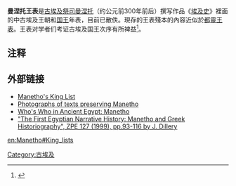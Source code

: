 '''曼涅托王表'''是[[古埃及|古埃及]][[祭司|祭司]][[曼涅托|曼涅托]]（约公元前300年前后）撰写作品《[[埃及史|埃及史]]》裡面的中古埃及王朝和[[国王|国王]]年表，目前已散佚。現存的王表殘本的內容近似於[[都靈王表|都靈王表]]。王表对学者们考证古埃及国王次序有所裨益<ref>{{Cite web |url=http://www.phouka.com/pharaoh/egypt/history/KLManetho.html |title=Manetho's King List |accessdate=2012-03-21 |archive-date=2013-06-27 |archive-url=https://www.webcitation.org/6HgF7gQEt?url=http://www.phouka.com/tr/egypt//history/KLManetho.html |dead-url=no }}</ref>。

==注释==
{{reflist}}

==外部链接==
*[http://www.phouka.com/pharaoh/egypt/history/KLManetho.html Manetho's King List] {{WebCite|url=https://www.webcitation.org/6HgF7gQEt?url=http://www.phouka.com/tr/egypt//history/KLManetho.html |date=20130627043227 |dateformat=iso }}
*[https://web.archive.org/web/20120411203829/http://www.und.edu/instruct/cjacobs/Manetho.html Photographs of texts preserving Manetho]
*[https://web.archive.org/web/20050527102305/http://www.ancient-egypt.org/glossary/people/manetho.html Who's Who in Ancient Egypt: Manetho]
*[http://www.uni-koeln.de/phil-fak/ifa/zpe/downloads/1999/127pdf/127093.pdf "The First Egyptian Narrative History: Manetho and Greek  Historiography", ZPE 127 (1999), pp.93-116 by J. Dillery] {{Wayback|url=http://www.uni-koeln.de/phil-fak/ifa/zpe/downloads/1999/127pdf/127093.pdf |date=20200721135020 }}

[[Category:古埃及|Category:古埃及]]

[[en:Manetho#King_lists|en:Manetho#King_lists]]